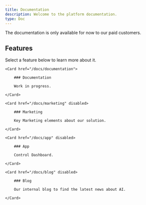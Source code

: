 ```yaml
---
title: Documentation
description: Welcome to the platform documentation.
type: Doc
---
```


<Callout>
  The documentation is only available for now to our paid customers.
</Callout>

## Features

Select a feature below to learn more about it.

<div className="grid sm:grid-cols-2 gap-4 mt-6">

    <Card href="/docs/documentation">

        ### Documentation

        Work in progress.

    </Card>

    <Card href="/docs/marketing" disabled>

        ### Marketing

        Key Marketing elements about our solution.

    </Card>

    <Card href="/docs/app" disabled>

        ### App

        Control Dashboard.

    </Card>

    <Card href="/docs/blog" disabled>

        ### Blog

        Our internal blog to find the latest news about AI.

    </Card>

</div>

